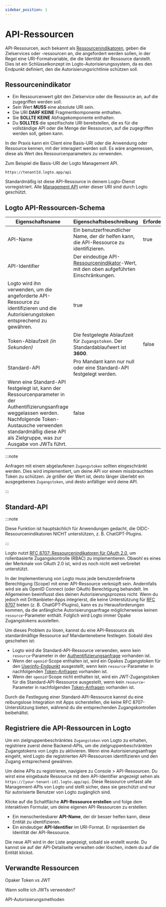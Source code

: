 ```yaml
---
sidebar_position: 1
---
```


# API-Ressourcen

API-Ressourcen, auch bekannt als [Ressourcenindikatoren](https://www.rfc-editor.org/rfc/rfc8707.html), geben die Zielservices oder -ressourcen an, die angefordert werden sollen, in der Regel eine URI-Formatvariable, die die Identität der Ressource darstellt. Dies ist ein Schlüsselkonzept im Logto-Autorisierungssystem, da es den Endpunkt definiert, den die Autorisierungsrichtlinie schützen soll.

## Ressourcenindikator

- Ein Ressourcenwert gibt den Zielservice oder die Ressource an, auf die zugegriffen werden soll.
- Sein Wert **MUSS** eine absolute URI sein.
- Die URI **DARF KEINE** Fragmentkomponente enthalten.
- Sie **SOLLTE KEINE** Abfragekomponente enthalten.
- Du **SOLLTES** die spezifischste URI bereitstellen, die es für die vollständige API oder die Menge der Ressourcen, auf die zugegriffen werden soll, geben kann.

In der Praxis kann ein Client eine Basis-URI oder die Anwendung oder Ressource kennen, mit der interagiert werden soll. Es wäre angemessen, diese als Wert des Ressourcenparameters zu verwenden.

Zum Beispiel die Basis-URI der Logto Management API.

```
https://tenantId.logto.app/api
```

Standardmäßig ist diese API-Ressource in deinem Logto-Dienst vorregistriert. Alle [Management API](https://openapi.logto.io/) unter dieser URI sind durch Logto geschützt.

## Logto API-Ressourcen-Schema

| **Eigenschaftsname**                                                                                                                                                                                                                     | **Eigenschaftsbeschreibung**                                                                                                           | **Erforderlich** |
| ---------------------------------------------------------------------------------------------------------------------------------------------------------------------------------------------------------------------------------------- | -------------------------------------------------------------------------------------------------------------------------------------- | ---------------- |
| API-Name                                                                                                                                                                                                                                 | Ein benutzerfreundlicher Name, der dir helfen kann, die API-Ressource zu identifizieren.                                               | true             |
| API-Identifier                                                                                                                                                                                                                           | Der eindeutige API-[Ressourcenindikator](https://www.rfc-editor.org/rfc/rfc8707.html)-Wert, mit den oben aufgeführten Einschränkungen. |
| Logto wird ihn verwenden, um die angeforderte API-Ressource zu identifizieren und die Autorisierungstoken entsprechend zu gewähren.                                                                                                      | true                                                                                                                                   |
| Token-Ablaufzeit _(in Sekunden)_                                                                                                                                                                                                         | Die festgelegte Ablaufzeit für `Zugangstoken`. Der Standardablaufwert ist **3600**.                                                    | false            |
| Standard-API                                                                                                                                                                                                                             | Pro Mandant kann nur null oder eine Standard-API festgelegt werden.                                                                    |
| Wenn eine Standard-API festgelegt ist, kann der Ressourcenparameter in der Authentifizierungsanfrage weggelassen werden. Nachfolgende Token-Austausche verwenden standardmäßig diese API als Zielgruppe, was zur Ausgabe von JWTs führt. | false                                                                                                                                  |

:::note

Anfragen mit einem abgelaufenen `Zugangstoken` sollten eingeschränkt werden. Dies wird implementiert, um deine API vor einem missbrauchten Token zu schützen. Je größer der Wert ist, desto länger überlebt ein ausgegebenes `Zugangstoken`, und desto anfälliger wird deine API.

:::

## Standard-API

:::note

Diese Funktion ist hauptsächlich für Anwendungen gedacht, die OIDC-Ressourcenindikatoren NICHT unterstützen, z. B. ChatGPT-Plugins.

:::

Logto nutzt [RFC 8707: Ressourcenindikatoren für OAuth 2.0](https://www.rfc-editor.org/rfc/rfc8707), um rollenbasierte Zugangskontrolle (RBAC) zu implementieren. Obwohl es eines der Merkmale von OAuth 2.0 ist, wird es noch nicht weit verbreitet unterstützt.

In der Implementierung von Logto muss jede benutzerdefinierte Berechtigung (Scope) mit einer API-Ressource verknüpft sein. Andernfalls wird sie als OpenID Connect (oder OAuth) Berechtigung behandelt. Im Allgemeinen beeinflusst dies deinen Autorisierungsprozess nicht. Wenn du jedoch mit Drittanbieter-Apps integrierst, die keine Unterstützung für [RFC 8707](https://www.rfc-editor.org/rfc/rfc8707.html) bieten (z. B. ChatGPT-Plugins), kann es zu Herausforderungen kommen, da die anfängliche Autorisierungsanfrage möglicherweise keinen `resource`-Parameter enthält. Folglich wird Logto immer Opake Zugangstokens ausstellen.

Um dieses Problem zu lösen, kannst du eine API-Ressource als standardmäßige Ressource auf Mandantenebene festlegen. Sobald dies geschehen ist:

- Logto wird die Standard-API-Ressource verwenden, wenn kein `resource`-Parameter in der [Authentifizierungsanfrage](https://openid.net/specs/openid-connect-core-1_0.html#AuthRequest) vorhanden ist.
- Wenn der `openid`-Scope enthalten ist, wird ein Opakes Zugangstoken für den [Userinfo-Endpunkt](https://openid.net/specs/openid-connect-core-1_0.html#UserInfo) ausgestellt, wenn kein `resource`-Parameter in nachfolgenden [Token-Anfragen](https://openid.net/specs/openid-connect-core-1_0.html#TokenRequest) vorhanden ist.
- Wenn der `openid`-Scope nicht enthalten ist, wird ein JWT-Zugangstoken für die Standard-API-Ressource ausgestellt, wenn kein `resource`-Parameter in nachfolgenden [Token-Anfragen](https://openid.net/specs/openid-connect-core-1_0.html#TokenRequest) vorhanden ist.

Durch die Festlegung einer Standard-API-Ressource kannst du eine reibungslose Integration mit Apps sicherstellen, die keine RFC 8707-Unterstützung bieten, während du die entsprechenden Zugangskontrollen beibehältst.

## Registriere die API-Ressourcen in Logto

Um ein zielgruppenbeschränktes `Zugangstoken` von Logto zu erhalten, registriere zuerst deine Backend-APIs, um die zielgruppenbeschränkten Zugangstokens von Logto zu aktivieren. Wenn eine Autorisierungsanfrage eingeht, wird Logto die registrierten API-Ressourcen identifizieren und den Zugang entsprechend gewähren.

Um deine APIs zu registrieren, navigiere zu <CloudLink to="/api-resources">Console > API-Ressourcen</CloudLink>. Du wirst eine eingebaute Ressource mit dem API-Identifier angezeigt sehen als `https://[your-tenant-id].logto.app/api`. Diese Ressource umfasst alle Management-APIs von Logto und stellt sicher, dass sie geschützt und nur für autorisierte Benutzer von Logto zugänglich sind.

Klicke auf die Schaltfläche **API-Ressource erstellen** und folge dem interaktiven Formular, um deine eigenen API-Ressourcen zu erstellen:

- Ein menschenlesbarer **API-Name**, der dir besser helfen kann, diese Entität zu identifizieren.
- Ein eindeutiger **API-Identifier** im URI-Format. Er repräsentiert die Identität der API-Ressource.

Die neue API wird in der Liste angezeigt, sobald sie erstellt wurde. Du kannst sie auf der API-Detailseite verwalten oder löschen, indem du auf die Entität klickst.

## Verwandte Ressourcen

<Url href="https://blog.logto.io/opaque-token-vs-jwt">Opaker Token vs JWT</Url>

<Url href="https://blog.logto.io/when-should-i-use-jwts">Wann sollte ich JWTs verwenden?</Url>

<Url href="https://blog.logto.io/api-authorization-methods">API-Autorisierungsmethoden</Url>
